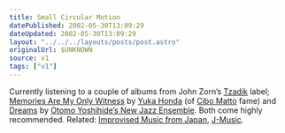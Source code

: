 ```yaml
---
title: Small Circular Motion
datePublished: 2002-05-30T13:09:29
dateUpdated: 2002-05-30T13:09:29
layout: "../../../layouts/posts/post.astro"
originalUrl: $UNKNOWN
source: v1
tags: ["v1"]
---
```


Currently listening to a couple of albums from John Zorn&#8217;s [Tzadik][1] label; [Memories Are My Only Witness][2] by [Yuka Honda][3] (of [Cibo Matto][4] fame) and [Dreams][5] by [Otomo Yoshihide&#8217;s New Jazz Ensemble][6]. Both come highly recommended. Related: [Improvised Music from Japan][7], [J-Music][8].

[1]: http://www.tzadik.com/ "Tzadik"
[2]: http://www.tzadik.com/CDSections/Oracles/honda.html "Memories Are My Only Witness by Yuka Honda"
[3]: http://www.damoon.net/CIBO06.htm "Yuka Honda information"
[4]: http://www.wbr.com/cibomatto/ "official Cibo Matto website"
[5]: http://www.tzadik.com/CDSections/NewJapan/otomo_dreams.html "Dreams by Otomo Yoshihide's New Jazz Ensemble"
[6]: http://www.japanimprov.com/yotomo/disco/dreams.html "New Jazz Ensemble information"
[7]: http://www.japanimprov.com/ "Improvised Music from Japan"
[8]: http://www.j-music.com/ "Homepage for Japanese excellent musicians, especially jazz and Hougaku, Japanese traditional music"
